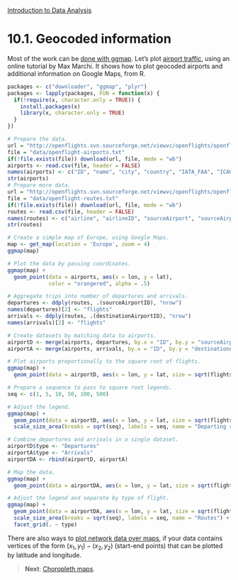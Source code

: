 <style>@import url(style.css);</style>
[Introduction to Data Analysis](index.html "Course index")

# 10.1. Geocoded information

Most of the work can be [done with ggmap](http://www.milanor.net/blog/?p=534). Let's plot [airport traffic](http://www.milanor.net/blog/?p=594), using an online tutorial by Max Marchi. It shows how to plot geocoded airports and additional information on Google Maps, from R.

```r
packages <- c("downloader", "ggmap", "plyr")
packages <- lapply(packages, FUN = function(x) {
  if(!require(x, character.only = TRUE)) {
    install.packages(x)
    library(x, character.only = TRUE)
  }
})
```

```r
# Prepare the data.
url = "http://openflights.svn.sourceforge.net/viewvc/openflights/openflights/data/airports.dat"
file = "data/openflight-airports.txt"
if(!file.exists(file)) download(url, file, mode = "wb")
airports <- read.csv(file, header = FALSE)
names(airports) <- c("ID", "name", "city", "country", "IATA_FAA", "ICAO", "lat", "lon", "altitude", "timezone", "DST")
str(airports)
# Prepare more data.
url = "http://openflights.svn.sourceforge.net/viewvc/openflights/openflights/data/routes.dat"
file = "data/openflight-routes.txt"
if(!file.exists(file)) download(url, file, mode = "wb")
routes <- read.csv(file, header = FALSE)
names(routes) <- c("airline", "airlineID", "sourceAirport", "sourceAirportID", "destinationAirport", "destinationAirportID", "codeshare", "stops", "equipment")
str(routes)
```

```r
# Create a simple map of Europe, using Google Maps.
map <- get_map(location = 'Europe', zoom = 4)
ggmap(map)

# Plot the data by passing coordinates.
ggmap(map) + 
  geom_point(data = airports, aes(x = lon, y = lat), 
             color = "orangered", alpha = .5)
```

```r
# Aggregate trips into number of departures and arrivals.
departures <- ddply(routes, .(sourceAirportID), "nrow")
names(departures)[2] <- "flights"
arrivals <- ddply(routes, .(destinationAirportID), "nrow")
names(arrivals)[2] <- "flights"

# Create datasets by matching data to airports.
airportD <- merge(airports, departures, by.x = "ID", by.y = "sourceAirportID")
airportA <- merge(airports, arrivals, by.x = "ID", by.y = "destinationAirportID")

# Plot airports proportionally to the square root of flights.
ggmap(map) +
  geom_point(data = airportD, aes(x = lon, y = lat, size = sqrt(flights)), alpha = .5)
```


```r
# Prepare a sequence to pass to square root legends.
seq <- c(1, 5, 10, 50, 100, 500)

# Adjust the legend.
ggmap(map) +
  geom_point(data = airportD, aes(x = lon, y = lat, size = sqrt(flights)), alpha = .5) +
  scale_size_area(breaks = sqrt(seq), labels = seq, name = "Departing routes")
```

```r
# Combine departures and arrivals in a single dataset.
airportD$type <- "Departures"
airportA$type <- "Arrivals"
airportDA <- rbind(airportD, airportA)

# Map the data.
ggmap(map) +
  geom_point(data = airportDA, aes(x = lon, y = lat, size = sqrt(flights)), alpha = .5)
```

```r
# Adjust the legend and separate by type of flight.
ggmap(map) +
  geom_point(data = airportDA, aes(x = lon, y = lat, size = sqrt(flights)), alpha = .5) +
  scale_size_area(breaks = sqrt(seq), labels = seq, name = "Routes") +
  facet_grid(. ~ type)
```

There are also ways to [plot network data over maps](http://flowingdata.com/2011/05/11/how-to-map-connections-with-great-circles/), if your data contains vertices of the form $(x_1, y_1) - (x_2,y_2)$ (start-end points) that can be plotted by latitude and longitude.

> __Next__: [Choropleth maps](102_choropleths.html).
